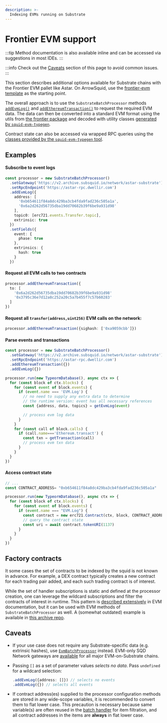 ```yaml
---
description: >-
  Indexing EVMs running on Substrate
---
```


# Frontier EVM support

:::tip
Method documentation is also available inline and can be accessed via suggestions in most IDEs.
:::

:::info
Check out the [Caveats](#caveats) section of this page to avoid common issues.
:::

This section describes additional options available for Substrate chains with the Frontier EVM pallet like Astar. On ArrowSquid, use the [frontier-evm template](https://github.com/subsquid-labs/squid-frontier-evm-template) as the starting point.

The overall approach is to use the `SubstrateBatchProcessor` methods [`addEvmLog()`](/sdk/reference/processors/substrate-batch/data-requests/#addevmlog) and [`addEthereumTransaction()`](/sdk/reference/processors/substrate-batch/data-requests/#addethereumtransaction) to request the required EVM data. The data can then be converted into a standard EVM format using the utils from [the frontier package](/sdk/reference/frontier) and decoded with utility classes [generated by `squid-evm-typegen`](/sdk/resources/tools/typegen/generation/?typegen=evm).

Contract state can also be accessed via wrapped RPC queries using the [classes provided by the `squid-evm-typegen` tool](/sdk/resources/tools/typegen/state-queries/?typegen=evm).

## Examples

#### Subscribe to event logs

```typescript
const processor = new SubstrateBatchProcessor()
  .setGateway('https://v2.archive.subsquid.io/network/astar-substrate')
  .setRpcEndpoint('https://astar-rpc.dwellir.com')
  .addEvmLog({
    address: [
      '0xb654611f84a8dc429ba3cb4fda9fad236c505a1a',
      '0x6a2d262d56735dba19dd70682b39f6be9a931d98'
    ],
    topic0: [erc721.events.Transfer.topic],
    extrinsic: true
  })
  .setFields({
    event: {
      phase: true
    },
    extrinsics: {
      hash: true
    }
  })
```

#### Request all EVM calls to two contracts

```ts
processor.addEthereumTransaction({
  to: [
    '0x6a2d262d56735dba19dd70682b39f6be9a931d98'
    '0x3795c36e7d12a8c252a20c5a7b455f7c57b60283'
  ]
})
```

#### Request all `transfer(address,uint256)` EVM calls on the network:

```ts
processor.addEthereumTransaction({sighash: ['0xa9059cbb']})
```

#### Parse events and transactions

```typescript 
const processor = new SubstrateBatchProcessor()
  .setGateway('https://v2.archive.subsquid.io/network/astar-substrate')
  .setRpcEndpoint('https://astar-rpc.dwellir.com')
  .addEthereumTransaction({})
  .addEvmLog({})

processor.run(new TypeormDatabase(), async ctx => {
  for (const block of ctx.blocks) {
    for (const event of block.events) {
      if (event.name === 'EVM.Log') {
        // no need to supply any extra data to determine
        // the runtime version: event has all necessary references
        const {address, data, topics} = getEvmLog(event)

        // process evm log data
      }
    }
    for (const call of block.calls) {
      if (call.name==='Ethereum.transact') {
        const txn = getTransaction(call)
        // process evm txn data
      }   
    }
  }
})
```

#### Access contract state

```ts
// ...
const CONTRACT_ADDRESS= "0xb654611f84a8dc429ba3cb4fda9fad236c505a1a"

processor.run(new TypeormDatabase(), async ctx => {
  for (const block of ctx.blocks) { 
    for (const event of block.events) {
      if (event.name === "EVM.Log") {
        const contract = new erc721.Contract(ctx, block, CONTRACT_ADDRESS);
        // query the contract state
        const uri = await contract.tokenURI(1137)
      }
    }
  }
})
```

## Factory contracts

It some cases the set of contracts to be indexed by the squid is not known in advance. For example, a DEX contract typically creates a new contract for each trading pair added, and each such trading contract is of interest.

While the set of handler subscriptions is static and defined at the processor creation, one can leverage the wildcard subscriptions and filter the contracts of interest in runtime. This pattern is [described extensively](/sdk/resources/evm/factory-contracts) in EVM documentation, but it can be used with EVM methods of `SubstrateBatchProcessor` as well. A (somewhat outdated) example is available in [this archive repo](https://github.com/subsquid/beamswap-squid/blob/master/src/processor.ts).

## Caveats

* If your use case does not require any Substrate-specific data (e.g. extrinsic hashes), use [`EvmBatchProcessor`](/sdk/reference/processors/evm-batch) instead. EVM-only SQD Network gateways are [available](/subsquid-network/reference/networks/#evm--ethereum-compatible) for all major EVM-on-Substrate chains.

* Passing `[]` as a set of parameter values _selects no data_. Pass `undefined` for a wildcard selection:
  ```typescript 
  .addEvmLog({address: []}) // selects no events
  .addEvmLog({}) // selects all events
  ```

* If contract address(es) supplied to the processor configuration methods are stored in any wide-scope variables, it is recommended to convert them to flat lower case. This precaution is necessary because same variable(s) are often reused in the [batch handler](/sdk/reference/processors/architecture/#processorrun) for item filtration, and all contract addresses in the items are **always** in flat lower case.
